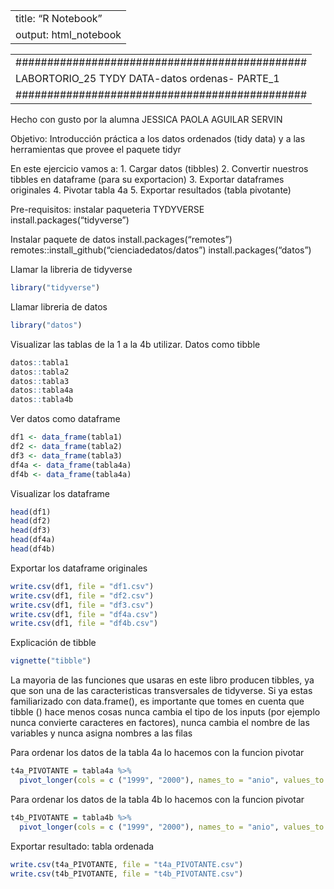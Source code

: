 -----------------------------------
title: "R Notebook"
output: html_notebook
-----------------------------------

---------------------------------------------------
##############################################
LABORTORIO_25 TYDY DATA-datos ordenas- PARTE_1
##############################################
----------------------------------------------------
  
Hecho con gusto por la alumna JESSICA PAOLA AGUILAR SERVIN

Objetivo: Introducción práctica a los datos ordenados (tidy data) y a las herramientas que provee el paquete tidyr

En este ejercicio vamos a:
  1. Cargar datos (tibbles)
  2. Convertir nuestros tibbles en dataframe (para su exportacion)
  3. Exportar dataframes originales
  4. Pivotar tabla 4a
  5. Exportar resultados (tabla pivotante)

Pre-requisitos: instalar paqueteria TYDYVERSE
install.packages("tidyverse")

Instalar paquete de datos
install.packages("remotes")
remotes::install_github("cienciadedatos/datos")
install.packages("datos")

Llamar la libreria de tidyverse
```{r}
library("tidyverse")
```

Llamar libreria de datos
```{r}
library("datos")
```

Visualizar las tablas de la 1 a la 4b utilizar. 
Datos como tibble
```{r}
datos::tabla1
datos::tabla2
datos::tabla3
datos::tabla4a
datos::tabla4b
```

Ver datos como dataframe
```{r}
df1 <- data_frame(tabla1)
df2 <- data_frame(tabla2)
df3 <- data_frame(tabla3)
df4a <- data_frame(tabla4a)
df4b <- data_frame(tabla4a)
```

Visualizar los dataframe
```{r}
head(df1)
head(df2)
head(df3)
head(df4a)
head(df4b)
```

Exportar los dataframe originales
```{r}
write.csv(df1, file = "df1.csv")
write.csv(df1, file = "df2.csv")
write.csv(df1, file = "df3.csv")
write.csv(df1, file = "df4a.csv")
write.csv(df1, file = "df4b.csv")
```

Explicación de tibble
```{r}
vignette("tibble")
```


La mayoria de las funciones que usaras en este libro producen 
tibbles, ya que son una de las caracteristicas transversales de tidyverse. 
Si ya estas familiarizado con data.frame(), es importante que tomes en cuenta que tibble () hace menos cosas
nunca cambia el tipo de los inputs (por ejemplo nunca convierte caracteres en factores),
nunca cambia el nombre de las variables y nunca asigna nombres a las filas

Para ordenar los datos de la tabla 4a lo hacemos con la funcion pivotar
```{r}
t4a_PIVOTANTE = tabla4a %>% 
  pivot_longer(cols = c ("1999", "2000"), names_to = "anio", values_to = "casos")
```

Para ordenar los datos de la tabla 4b lo hacemos con la funcion pivotar
```{r}
t4b_PIVOTANTE = tabla4b %>% 
  pivot_longer(cols = c ("1999", "2000"), names_to = "anio", values_to = "casos")
```

Exportar resultado: tabla ordenada
```{r}
write.csv(t4a_PIVOTANTE, file = "t4a_PIVOTANTE.csv")
write.csv(t4b_PIVOTANTE, file = "t4b_PIVOTANTE.csv")
```

